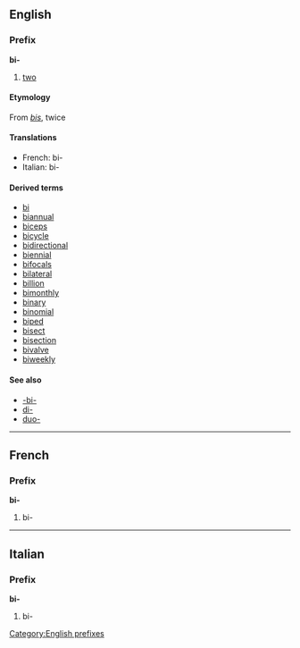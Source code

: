 ==English==
===Prefix===
[[Category:English prefixes]]
'''bi-'''
#[[two]]

====Etymology====
From {{L.}} ''[[bis]]'', twice

====Translations====
*French: bi-
*Italian: bi-

====Derived terms====
*[[bi]]
*[[biannual]]
*[[biceps]]
*[[bicycle]]
*[[bidirectional]]
*[[biennial]]
*[[bifocals]]
*[[bilateral]]
*[[billion]]
*[[bimonthly]]
*[[binary]]
*[[binomial]]
*[[biped]]
*[[bisect]]
*[[bisection]]
*[[bivalve]]
*[[biweekly]]

====See also====
*[[-bi-]]<!--affix in chemistry-->
*[[di-]]
*[[duo-]]

----
==French==
===Prefix===
'''bi-'''

#bi-

----
==Italian==
===Prefix===
'''bi-'''

#bi-